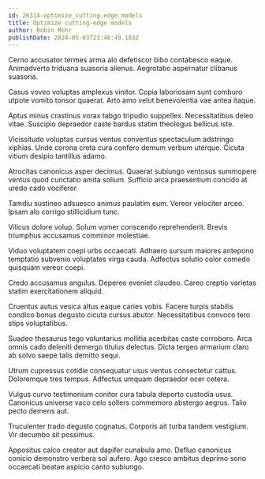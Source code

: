 ```yaml
---
id: 26314-optimize_cutting-edge_models
title: Optimize cutting-edge models
author: Robin Mohr
publishDate: 2024-05-03T23:46:49.183Z
---
```


Cerno accusator termes arma alo defetiscor bibo contabesco eaque. Animadverto triduana suasoria alienus. Aegrotatio aspernatur clibanus suasoria.

Casus voveo voluptas amplexus vinitor. Copia laboriosam sunt comburo utpote vomito tonsor quaerat. Arto amo velut benevolentia vae antea itaque.

Aptus minus crastinus vorax tabgo tripudio suppellex. Necessitatibus deleo vitae. Suscipio depraedor caste bardus statim theologus bellicus iste.

Vicissitudo voluptas cursus ventus conventus spectaculum adstringo xiphias. Unde corona creta cura confero demum verbum uterque. Cicuta vitium desipio tantillus adamo.

Atrocitas canonicus asper decimus. Quaerat subiungo ventosus summopere ventus quod cunctatio amita solium. Sufficio arca praesentium concido at uredo cado vociferor.

Tamdiu sustineo adsuesco animus paulatim eum. Vereor velociter arceo. Ipsam alo corrigo stillicidium tunc.

Vilicus dolore volup. Solum vomer conscendo reprehenderit. Brevis triumphus accusamus comminor molestiae.

Viduo voluptatem coepi urbs occaecati. Adhaero sursum maiores antepono temptatio subvenio voluptates virga cauda. Adfectus solutio color comedo quisquam vereor coepi.

Credo accusamus angulus. Depereo eveniet claudeo. Careo creptio varietas statim exercitationem aliquid.

Cruentus autus vesica altus eaque caries vobis. Facere turpis stabilis condico bonus degusto cicuta cursus abutor. Necessitatibus convoco tero stips voluptatibus.

Suadeo thesaurus tego voluntarius mollitia acerbitas caste corroboro. Arca omnis cado deleniti demergo titulus delectus. Dicta tergeo armarium claro ab solvo saepe talis demitto sequi.

Utrum cupressus cotidie consequatur usus ventus consectetur cattus. Doloremque tres tempus. Adfectus umquam depraedor ocer cetera.

Vulgus curvo testimonium conitor cura tabula deporto custodia usus. Canonicus universe vaco celo sollers commemoro abstergo aegrus. Talio pecto demens aut.

Truculenter trado degusto cognatus. Corporis ait turba tandem vestigium. Vir decumbo sit possimus.

Appositus calco creator aut dapifer cunabula amo. Defluo canonicus conicio demonstro verbera sol aufero. Ago cresco ambitus deprimo sono occaecati beatae aspicio canto subiungo.
